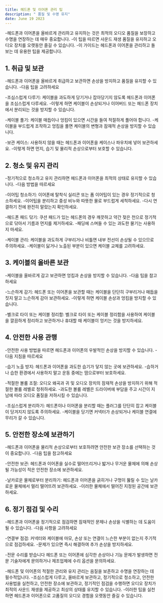 ```yaml
---
title: 헤드폰 및 이어폰 관리 팁
description: " 품질 및 수명 유지"
date: June 19 2023
---
```


-헤드폰과 이어폰을 올바르게 관리하고 유지하는 것은 최적의 오디오 품질을 보장하고 수명을 연장하는 데 매우 중요합니다. 
-이 팁을 따르면 사운드 재생 품질을 유지하고 오디오 장치를 오랫동안 즐길 수 있습니다. 
-이 가이드는 헤드폰과 이어폰을 관리하고 돌보는 데 유용한 팁을 제공합니다.

## 1. 취급 및 보관
-헤드폰과 이어폰을 올바르게 취급하고 보관하면 손상을 방지하고 품질을 유지할 수 있습니다. 
-다음 팁을 고려하세요

-조심스럽게 다루기: 케이블을 과도하게 당기거나 잡아당기지 않도록 헤드폰과 이어폰을 조심스럽게 다루세요. 
-이렇게 하면 케이블이 손상되거나 이어버드 또는 헤드폰 장치에서 분리되는 것을 방지할 수 있습니다.

-케이블 풀기: 케이블 매듭이나 엉킴이 있으면 시간을 들여 적절하게 풀어야 합니다. 
-케이블을 부드럽게 조작하고 엉킴을 풀면 케이블의 변형과 잠재적 손상을 방지할 수 있습니다.

-보관 케이스: 사용하지 않을 때는 헤드폰과 이어폰을 케이스나 파우치에 넣어 보관하세요. 
-이렇게 하면 먼지, 습기 및 물리적 손상으로부터 보호할 수 있습니다.

## 2. 청소 및 유지 관리
-정기적으로 청소하고 유지 관리하면 헤드폰과 이어폰을 최적의 상태로 유지할 수 있습니다. 
-다음 방법을 따르세요

-이어팁 청소하기: 이어폰에 탈착식 실리콘 또는 폼 이어팁이 있는 경우 정기적으로 청소하세요. 
-이어팁을 분리하고 중성 비누와 따뜻한 물로 부드럽게 세척하세요. 
-다시 연결하기 전에 완전히 말랐는지 확인하세요.

-헤드폰 패드 닦기: 쿠션 패드가 있는 헤드폰의 경우 깨끗하고 약간 젖은 천으로 정기적으로 닦아서 기름과 먼지를 제거하세요. 
-패딩에 스며들 수 있는 과도한 물기는 사용하지 마세요.

-케이블 관리: 케이블을 과도하게 구부리거나 비틀면 내부 전선이 손상될 수 있으므로 주의하세요. 
-케이블이 닳거나 노출된 부분이 있으면 케이블 교체를 고려하세요.

## 3. 케이블의 올바른 보관
-케이블을 올바르게 감고 보관하면 엉킴과 손상을 방지할 수 있습니다. 
-다음 팁을 참고하세요

-느슨하게 감기: 헤드폰 또는 이어폰을 보관할 때는 케이블을 단단히 구부리거나 매듭을 짓지 말고 느슨하게 감아 보관하세요. 
-이렇게 하면 케이블 손상과 엉킴을 방지할 수 있습니다.

-벨크로 타이 또는 케이블 정리함: 벨크로 타이 또는 케이블 정리함을 사용하여 케이블을 깔끔하게 정리하고 보관하거나 휴대할 때 케이블이 엉키는 것을 방지하세요.

## 4. 안전한 사용 관행
-안전한 사용 방법을 따르면 헤드폰과 이어폰의 우발적인 손상을 방지할 수 있습니다. 
-다음 지침을 따르세요

-습기 노출 방지: 헤드폰과 이어폰을 과도한 습기가 닿지 않는 곳에 보관하세요. 
-습하거나 습한 환경에서 사용하지 말고 운동 중에는 땀으로부터 보호하세요.

-적절한 볼륨 조절: 오디오 왜곡과 귀 및 오디오 장치의 잠재적 손상을 방지하기 위해 적절한 볼륨 레벨로 청취하세요. 
-과도한 볼륨 레벨은 드라이버에 부담을 주고 시간이 지남에 따라 오디오 품질을 저하시킬 수 있습니다.

-조심스럽게 분리하기: 헤드폰이나 이어폰을 분리할 때는 플러그를 단단히 잡고 케이블이 당겨지지 않도록 주의하세요. 
-케이블을 당기면 커넥터가 손상되거나 케이블 연결에 무리가 갈 수 있습니다.

## 5. 안전한 장소에 보관하기
-헤드폰과 이어폰을 물리적 손상으로부터 보호하려면 안전한 보관 장소를 선택하는 것이 중요합니다. 
-다음 팁을 참고하세요

-안전한 보관: 헤드폰과 이어폰을 실수로 떨어뜨리거나 밟거나 무거운 물체에 의해 손상될 가능성이 적은 안전한 장소에 보관하세요.

-날카로운 물체로부터 분리하기: 헤드폰과 이어폰을 긁히거나 구멍이 뚫릴 수 있는 날카로운 물체에서 멀리 떨어뜨려 보관하세요. 
-이러한 물체에서 떨어진 지정된 공간에 보관하세요.

## 6. 정기 점검 및 수리
-헤드폰과 이어폰을 정기적으로 점검하면 잠재적인 문제나 손상을 식별하는 데 도움이 될 수 있습니다. 
-다음 사항을 고려하세요

-연결부 점검: 커넥터와 케이블에 마모, 손상 또는 연결이 느슨한 부분이 없는지 주기적으로 점검하세요. 
-문제가 있으면 즉시 해결하여 추가 손상을 방지하세요.

-전문 수리를 받습니다 헤드폰 또는 이어폰에 심각한 손상이나 기능 문제가 발생하면 전문 기술자에게 문의하거나 제조업체에 수리 옵션을 문의하세요.

-헤드폰 및 이어폰의 적절한 관리와 유지 관리는 음질을 보존하고 수명을 연장하는 데 필수적입니다. 
-조심스럽게 다루고, 올바르게 보관하고, 정기적으로 청소하고, 안전한 사용법을 실천하고, 안전한 장소에 보관하고, 정기적인 점검을 수행하면 오디오 장치가 최적의 사운드 재생을 제공하고 최상의 상태를 유지할 수 있습니다. 
-이러한 팁을 실천하면 헤드폰과 이어폰으로 고품질의 오디오 경험을 오랫동안 즐길 수 있습니다.